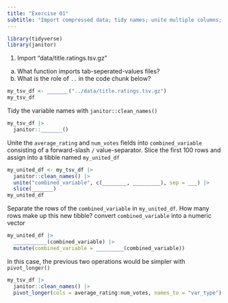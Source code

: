 ```yaml
---
title: "Exercise 01"
subtitle: "Import compressed data; tidy names; unite multiple columns; separate multi-value fields; pivot long"
---
```


```r
library(tidyverse)
library(janitor)
```

1. Import "data/title.ratings.tsv.gz"
  a. What function imports tab-seperated-values files?
  b. What is the role of `..` in the code chunk below?


```r
my_tsv_df <- _______("../data/title.ratings.tsv.gz") 
my_tsv_df
```

Tidy the variable names with `janitor::clean_names()`

```r
my_tsv_df |> 
  janitor::_______()
```

Unite the `average_rating` and `num_votes` fields into `combined_variable` consisting of a forward-slash `/` value-separator.  Slice the first 100 rows and assign into a tibble named `my_united_df`

```r
my_united_df <- my_tsv_df |> 
  janitor::clean_names() |> 
  unite("combined_variable", c(________, _________), sep = ___) |> 
  slice(_______)
my_united_df
```

Separate the rows of the `combined_variable` in `my_united_df`.  How many rows make up this new tibble?  convert `combined_variable` into a numeric vector


```r
my_united_df |> 
  ___________(combined_variable) |> 
  mutate(combined_variable = _________(combined_variable))
```

In this case, the previous two operations would be simpler with `pivot_longer()`

```r
my_tsv_df |> 
  janitor::clean_names() |> 
  pivot_longer(cols = average_rating:num_votes, names_to = "var_type")
```

